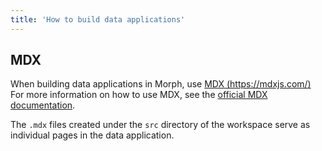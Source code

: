```yaml
---
title: 'How to build data applications'
---
```


## MDX

When building data applications in Morph, use [MDX (https://mdxjs.com/)](https://mdxjs.com/) For more information on how to use MDX, see the [official MDX documentation](https://mdxjs.com/).

The `.mdx` files created under the `src` directory of the workspace serve as individual pages in the data application.